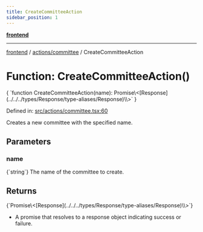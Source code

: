 ```yaml
---
title: CreateCommitteeAction
sidebar_position: 1
---
```



[**frontend**](../../..)

***

[frontend](../../..) / [actions/committee](..) / CreateCommitteeAction

# Function: CreateCommitteeAction()

<CodeBlock language="ts">
{ `function CreateCommitteeAction(name): Promise\<[Response](../../../types/Response/type-aliases/Response)\<void\>\>` }
</CodeBlock>

Defined in: [src/actions/committee.tsx:60](https://github.com/svsticky/CommitteeClash/blob/8a31d8fc8422df670b3b4cb3b5fd558ecdeabb90/frontend/src/actions/committee.tsx#L60)

Creates a new committee with the specified name.

## Parameters

### name
<CodeBlock language="ts">
{`string`}
</CodeBlock>
The name of the committee to create.

## Returns
<CodeBlock language="ts">
{`Promise\<[Response](../../../types/Response/type-aliases/Response)\<void\>\>`}
</CodeBlock>

- A promise that resolves to a response object indicating success or failure.
